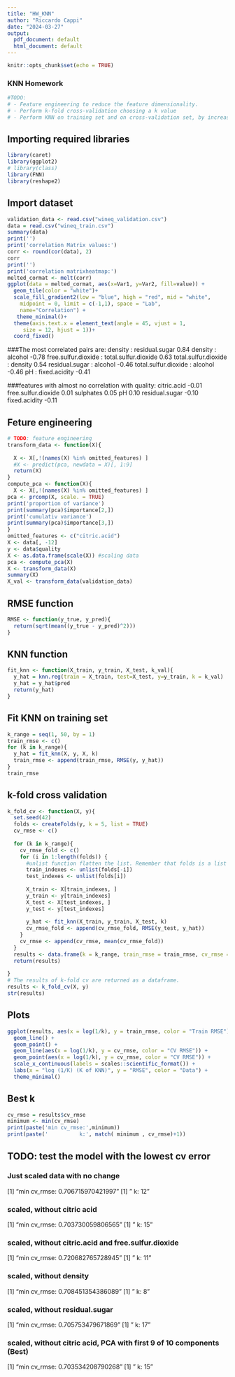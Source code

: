 ```yaml
---
title: "HW_KNN"
author: "Riccardo Cappi"
date: "2024-03-27"
output:
  pdf_document: default
  html_document: default
---
```


```r
knitr::opts_chunk$set(echo = TRUE)
```

### KNN Homework
```r
#TODO:
# - Feature engineering to reduce the feature dimensionality.
# - Perform k-fold cross-validation choosing a k value
# - Perform KNN on training set and on cross-validation set, by increasing K.
```

## Importing required libraries
```r
library(caret)
library(ggplot2)
# library(class)
library(FNN)
library(reshape2)
```

## Import dataset
```r
validation_data <- read.csv("wineq_validation.csv") 
data = read.csv("wineq_train.csv")
summary(data)
print('')
print('correlation Matrix values:')
corr <- round(cor(data), 2)
corr
print('')
print('correlation matrixheatmap:')
melted_cormat <- melt(corr)
ggplot(data = melted_cormat, aes(x=Var1, y=Var2, fill=value)) + 
  geom_tile(color = "white")+
  scale_fill_gradient2(low = "blue", high = "red", mid = "white", 
    midpoint = 0, limit = c(-1,1), space = "Lab", 
    name="Correlation") +
   theme_minimal()+ 
  theme(axis.text.x = element_text(angle = 45, vjust = 1, 
     size = 12, hjust = 1))+
  coord_fixed()


```

###The most correlated pairs are: 
density : residual.sugar      0.84
density : alcohol          -0.78
free.sulfur.dioxide : total.sulfur.dioxide  0.63
total.sulfur.dioxide : density    0.54
residual.sugar : alcohol       -0.46
total.sulfur.dioxide : alcohol   -0.46
pH : fixed.acidity      -0.41


###features with almost no correlation with quality:
citric.acid      -0.01
free.sulfur.dioxide  0.01
sulphates    0.05
pH      0.10
residual.sugar  -0.10
fixed.acidity   -0.11



## Feture engineering
```r
# TODO: feature engineering
transform_data <- function(X){
  
  X <- X[,!(names(X) %in% omitted_features) ]
  #X <- predict(pca, newdata = X)[, 1:9]
  return(X)
}
compute_pca <- function(X){
  X <- X[,!(names(X) %in% omitted_features) ]
pca <- prcomp(X, scale. = TRUE)
print('proportion of variance')
print(summary(pca)$importance[2,])
print('cumulativ variance')
print(summary(pca)$importance[3,])
}
omitted_features <- c("citric.acid")
X <- data[, -12]
y <- data$quality
X <- as.data.frame(scale(X)) #scaling data
pca <- compute_pca(X)
X <- transform_data(X)
summary(X)
X_val <- transform_data(validation_data)
```

## RMSE function
```r
RMSE <- function(y_true, y_pred){
  return(sqrt(mean((y_true - y_pred)^2)))
}
```

## KNN function
```r
fit_knn <- function(X_train, y_train, X_test, k_val){
  y_hat = knn.reg(train = X_train, test=X_test, y=y_train, k = k_val)
  y_hat = y_hat$pred
  return(y_hat)
}
```





## Fit KNN on training set
```r
k_range = seq(1, 50, by = 1)
train_rmse <- c()
for (k in k_range){
  y_hat = fit_knn(X, y, X, k)
  train_rmse <- append(train_rmse, RMSE(y, y_hat))
}
train_rmse
```


## k-fold cross validation
```r
k_fold_cv <- function(X, y){
  set.seed(42)
  folds <- createFolds(y, k = 5, list = TRUE)
  cv_rmse <- c()
  
  for (k in k_range){
    cv_rmse_fold <- c()
    for (i in 1:length(folds)) {
      #unlist function flatten the list. Remember that folds is a list of lists
      train_indexes <- unlist(folds[-i]) 
      test_indexes <- unlist(folds[i])
      
      X_train <- X[train_indexes, ]
      y_train <- y[train_indexes]
      X_test <- X[test_indexes, ]
      y_test <- y[test_indexes]
      
      y_hat <- fit_knn(X_train, y_train, X_test, k)
      cv_rmse_fold <- append(cv_rmse_fold, RMSE(y_test, y_hat))
    }
    cv_rmse <- append(cv_rmse, mean(cv_rmse_fold))
  }
  results <- data.frame(k = k_range, train_rmse = train_rmse, cv_rmse = cv_rmse)
  return(results)
  
}
# The results of k-fold cv are returned as a dataframe.
results <- k_fold_cv(X, y)
str(results)
```



## Plots
```r
ggplot(results, aes(x = log(1/k), y = train_rmse, color = "Train RMSE")) +
  geom_line() +
  geom_point() +
  geom_line(aes(x = log(1/k), y = cv_rmse, color = "CV RMSE")) +
  geom_point(aes(x = log(1/k), y = cv_rmse, color = "CV RMSE")) +
  scale_x_continuous(labels = scales::scientific_format()) +
  labs(x = "log (1/K) (K of KNN)", y = "RMSE", color = "Data") +
  theme_minimal()

```
## Best k
```r
cv_rmse = results$cv_rmse
minimum <- min(cv_rmse)
print(paste('min cv_rmse:',minimum))
print(paste('          k:', match( minimum , cv_rmse)+1))

```


## TODO: test the model with the lowest cv error

### Just scaled data with no change
[1] "min cv_rmse: 0.706715970421997"
[1] "          k: 12"

### scaled, without citric acid 
[1] "min cv_rmse: 0.703730059806565"
[1] "          k: 15"

### scaled, without citric.acid and free.sulfur.dioxide
[1] "min cv_rmse: 0.720682765728945"
[1] "          k: 11"

### scaled, without density 
[1] "min cv_rmse: 0.708451354386089"
[1] "          k: 8"

### scaled, without residual.sugar
[1] "min cv_rmse: 0.705753479671869"
[1] "          k: 17"

### scaled, without citric acid, PCA with first 9 of 10 components (Best)
[1] "min cv_rmse: 0.703534208790268"
[1] "          k: 15"